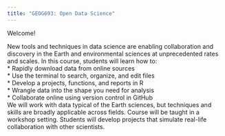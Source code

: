 ```yaml
---
title: "GEOG693: Open Data Science"
---
```

    
Welcome!

New tools and techniques in data science are enabling collaboration and discovery in the Earth and environmental sciences at unprecedented rates and scales.
In this course, students will learn how to:  
  * Rapidly download data from online sources  
  *	Use the terminal to search, organize, and edit files  
  *	Develop a projects, functions, and reports in R  
  *	Wrangle data into the shape you need for analysis  
*	Collaborate online using version control in GitHub   
We will work with data typical of the Earth sciences, but techniques and skills are broadly applicable across fields.  Course will be taught in a workshop setting.  Students will develop projects that simulate real-life collaboration with other scientists.

